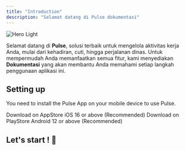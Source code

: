 ```yaml
---
title: "Introduction"
description: "Selamat datang di Pulse dokumentasi"
---
```


<img alt="Hero Light" classname="block dark:hidden w-full" src="/images/hero-pulse.svg" />

Selamat datang di **Pulse**, solusi terbaik untuk mengelola aktivitas kerja Anda, mulai dari kehadiran, cuti, hingga perjalanan dinas. Untuk mempermudah Anda memanfaatkan semua fitur, kami menyediakan **Dokumentasi** yang akan membantu Anda memahami setiap langkah penggunaan aplikasi ini.

## Setting up

You need to install the Pulse App on your mobile device to use Pulse.

<CardGroup cols={2}>
  <Card title="Get on iOS" icon="apple" color="grey" href="https://apps.apple.com/app/pulse-app/id6444389809">
    Download on AppStore
    iOS 16 or above (Recommended)
  </Card>

  <Card title="Get on Android" icon="android" color="grey" href="https://play.google.com/store/apps/details?id=com.pulse.app">
    Download on PlayStore
    Android 12 or above (Recommended)
  </Card>
</CardGroup>

## Let's start ! 🫡